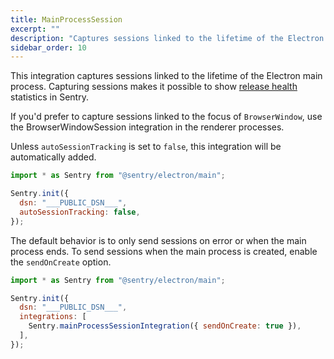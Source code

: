 ```yaml
---
title: MainProcessSession
excerpt: ""
description: "Captures sessions linked to the lifetime of the Electron main process. (default)"
sidebar_order: 10
---
```


This integration captures sessions linked to the lifetime of the Electron main process. Capturing sessions makes it possible to show [release health](/product/releases/health/) statistics in Sentry.

If you'd prefer to capture sessions linked to the focus of `BrowserWindow`,
use the <PlatformLink
to="/configuration/integrations/browserwindowsession">BrowserWindowSession</PlatformLink>
integration in the renderer processes.

Unless `autoSessionTracking` is set to `false`, this integration will be automatically added.


```javascript
import * as Sentry from "@sentry/electron/main";

Sentry.init({
  dsn: "___PUBLIC_DSN___",
  autoSessionTracking: false,
});
```

The default behavior is to only send sessions on error or when the main process ends. To send sessions when the main process is created, enable the `sendOnCreate` option.

```javascript
import * as Sentry from "@sentry/electron/main";

Sentry.init({
  dsn: "___PUBLIC_DSN___",
  integrations: [
    Sentry.mainProcessSessionIntegration({ sendOnCreate: true }),
  ],
});
```

